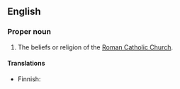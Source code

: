 ==English==

===Proper noun===
{{en-proper noun}}
{{wikipedia}}

#The beliefs or religion of the [[Roman Catholic Church]].

====Translations====
{{trans-top|}}
* Finnish: {{t|fi|roomalaiskatolisuus}}
{{trans-mid}}
{{trans-bottom}}